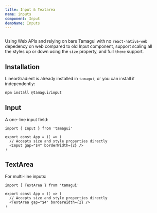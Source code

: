 ```yaml
---
title: Input & Textarea
name: inputs
component: Input
demoName: Inputs
---
```


<HeroContainer demoMultiple>
  <NewInputsDemo />
</HeroContainer>

```tsx hero template=Inputs

```

Using Web APIs and relying on bare Tamagui with no `react-native-web` depedency on web compared to old Input component, support scaling all the styles up or down using the `size` property, and full `theme` support.

## Installation

LinearGradient is already installed in `tamagui`, or you can install it independently:

```bash
npm install @tamagui/input
```

## Input

A one-line input field:

```tsx
import { Input } from 'tamagui'

export const App = () => (
  // Accepts size and style properties directly
  <Input gap="$4" borderWidth={2} />
)
```

## TextArea

For multi-line inputs:

```tsx
import { TextArea } from 'tamagui'

export const App = () => (
  // Accepts size and style properties directly
  <TextArea gap="$4" borderWidth={2} />
)
```
